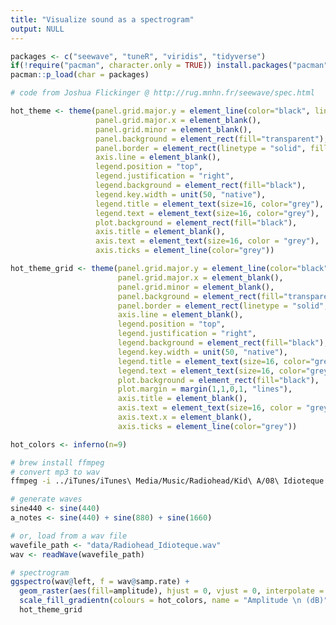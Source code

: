 ```yaml
---
title: "Visualize sound as a spectrogram"
output: NULL
---
```


```r
packages <- c("seewave", "tuneR", "viridis", "tidyverse")
if(!require("pacman", character.only = TRUE)) install.packages("pacman")
pacman::p_load(char = packages)
```

```r
# code from Joshua Flickinger @ http://rug.mnhn.fr/seewave/spec.html

hot_theme <- theme(panel.grid.major.y = element_line(color="black", linetype = "dotted"),
                   panel.grid.major.x = element_blank(),
                   panel.grid.minor = element_blank(),
                   panel.background = element_rect(fill="transparent"),
                   panel.border = element_rect(linetype = "solid", fill = NA, color = "grey"),
                   axis.line = element_blank(),
                   legend.position = "top",
                   legend.justification = "right",
                   legend.background = element_rect(fill="black"),
                   legend.key.width = unit(50, "native"),
                   legend.title = element_text(size=16, color="grey"),
                   legend.text = element_text(size=16, color="grey"),
                   plot.background = element_rect(fill="black"),
                   axis.title = element_blank(),
                   axis.text = element_text(size=16, color = "grey"),
                   axis.ticks = element_line(color="grey"))

hot_theme_grid <- theme(panel.grid.major.y = element_line(color="black", linetype = "dotted"),
                        panel.grid.major.x = element_blank(),
                        panel.grid.minor = element_blank(),
                        panel.background = element_rect(fill="transparent"),
                        panel.border = element_rect(linetype = "solid", fill = NA, color = "grey"),
                        axis.line = element_blank(),
                        legend.position = "top",
                        legend.justification = "right",
                        legend.background = element_rect(fill="black"),
                        legend.key.width = unit(50, "native"),
                        legend.title = element_text(size=16, color="grey"),
                        legend.text = element_text(size=16, color="grey"),
                        plot.background = element_rect(fill="black"),
                        plot.margin = margin(1,1,0,1, "lines"),
                        axis.title = element_blank(),
                        axis.text = element_text(size=16, color = "grey"),
                        axis.text.x = element_blank(),
                        axis.ticks = element_line(color="grey"))

hot_colors <- inferno(n=9)
```

```bash
# brew install ffmpeg
# convert mp3 to wav
ffmpeg -i ../iTunes/iTunes\ Media/Music/Radiohead/Kid\ A/08\ Idioteque.mp3 data/Radiohead_Idioteque.wav
```

```r
# generate waves
sine440 <- sine(440)
a_notes <- sine(440) + sine(880) + sine(1660)

# or, load from a wav file
wavefile_path <- "data/Radiohead_Idioteque.wav"
wav <- readWave(wavefile_path)

```

```r
# spectrogram
ggspectro(wav@left, f = wav@samp.rate) +
  geom_raster(aes(fill=amplitude), hjust = 0, vjust = 0, interpolate = F) +
  scale_fill_gradientn(colours = hot_colors, name = "Amplitude \n (dB)", na.value = "transparent", limits = c(-60,0)) +
  hot_theme_grid

```
